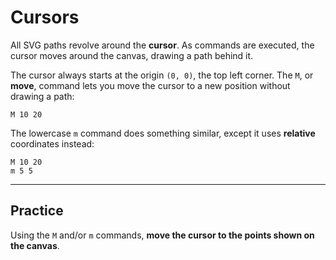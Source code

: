 
# Cursors

<PageSection index={0}>

All SVG paths revolve around the **cursor**. As commands are executed, the cursor moves around the canvas, drawing a path behind it.

</PageSection>

<PageSection index={1}>

The cursor always starts at the origin `(0, 0)`, the top left corner. The `M`, or **move**, command lets you move the cursor to a new position without drawing a path:

```
M 10 20
```

</PageSection>

<PageSection index={2}>

The lowercase `m` command does something similar, except it uses **relative** coordinates instead:

```
M 10 20
m 5 5
```

</PageSection>

<PageSection index={3}>

---

## Practice

Using the `M` and/or `m` commands, **move the cursor to the points shown on the canvas**.

<PathEditor />

</PageSection>
